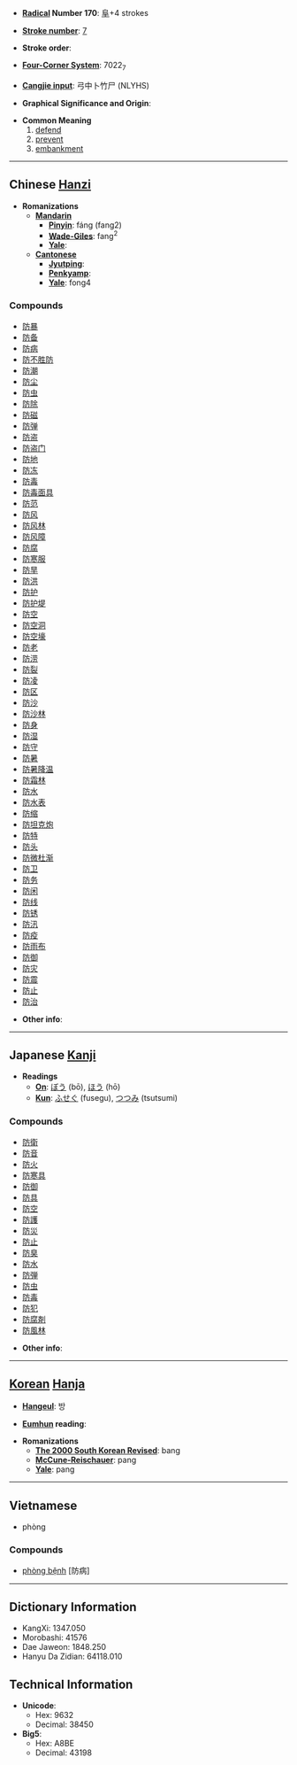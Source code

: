* '''[[Wiktionary:Chinese radical index| Radical]] Number 170''': [[Wiktionary:Chinese radical index 阜|阜]]+4 strokes

* '''[[Wiktionary:Chinese total strokes index|Stroke number]]''': [[Wiktionary:Chinese total strokes index 7|7]]

* '''Stroke order''': 

* '''[[Wiktionary:Chinese four corner index|Four-Corner System]]''': 7022<sub>7</sub>

* '''[[Wiktionary:Chinese Cangjie index|Cangjie input]]''': 弓中卜竹尸 (NLYHS)

* '''Graphical Significance and Origin''': 

* '''Common Meaning'''
*# [[defend]]
*# [[prevent]]
*# [[embankment]]


----

== Chinese [[Hanzi]] ==

* '''Romanizations'''
** '''[[Mandarin]]'''
*** '''[[Pinyin]]''': fáng (fang2)
*** '''[[Wade-Giles]]''': fang<sup>2</sup>
*** '''[[Yale]]''': 
** '''[[Cantonese]]'''
*** '''[[Jyutping]]''':
*** '''[[Penkyamp]]''': 
*** '''[[Yale]]''': fong4

===Compounds===
*[[防暴]]
*[[防备]]
*[[防病]]
*[[防不胜防]]
*[[防潮]]
*[[防尘]]
*[[防虫]]
*[[防除]]
*[[防磁]]
*[[防弹]]
*[[防盗]]
*[[防盗门]]
*[[防地]]
*[[防冻]]
*[[防毒]]
*[[防毒面具]]
*[[防范]]
*[[防风]]
*[[防风林]]
*[[防风障]]
*[[防腐]]
*[[防寒服]]
*[[防旱]]
*[[防洪]]
*[[防护]]
*[[防护堤]]
*[[防空]]
*[[防空洞]]
*[[防空壕]]
*[[防老]]
*[[防涝]]
*[[防裂]]
*[[防凌]]
*[[防区]]
*[[防沙]]
*[[防沙林]]
*[[防身]]
*[[防湿]]
*[[防守]]
*[[防暑]]
*[[防暑降温]]
*[[防霜林]]
*[[防水]]
*[[防水表]]
*[[防缩]]
*[[防坦克炮]]
*[[防特]]
*[[防头]]
*[[防微杜渐]]
*[[防卫]]
*[[防务]]
*[[防闲]]
*[[防线]]
*[[防锈]]
*[[防汛]]
*[[防疫]]
*[[防雨布]]
*[[防御]]
*[[防灾]]
*[[防震]]
*[[防止]]
*[[防治]]

* '''Other info''': 

----

== Japanese [[Kanji]] ==

* '''Readings'''
** '''[[On]]''': [[ぼう]] (bō), [[ほう]] (hō)
** '''[[Kun]]''': [[ふせぐ]] (fusegu), [[つつみ]] (tsutsumi)

===Compounds===
*[[防衛]]
*[[防音]]
*[[防火]]
*[[防寒具]]
*[[防御]]
*[[防具]]
*[[防空]]
*[[防護]]
*[[防災]]
*[[防止]]
*[[防臭]]
*[[防水]]
*[[防弾]]
*[[防虫]]
*[[防毒]]
*[[防犯]]
*[[防腐剤]]
*[[防風林]]

* '''Other info''':  

----

== [[Korean]] [[Hanja]] ==

* '''[[Hangeul]]''': 방

* '''[[Eumhun]] reading''': 

* '''Romanizations'''
** '''[[The 2000 South Korean Revised Romanization|The 2000 South Korean Revised]]''': bang
** '''[[McCune-Reischauer]]''': pang
** '''[[Yale]]''': pang

----

==Vietnamese==

*phòng

===Compounds===
*[[phòng bệnh]] [防病]

----

== Dictionary Information ==

* KangXi: 1347.050
* Morobashi: 41576
* Dae Jaweon: 1848.250
* Hanyu Da Zidian: 64118.010

== Technical Information ==

* '''Unicode''':
** Hex: 9632
** Decimal: 38450
* '''Big5''':
** Hex: A8BE
** Decimal: 43198